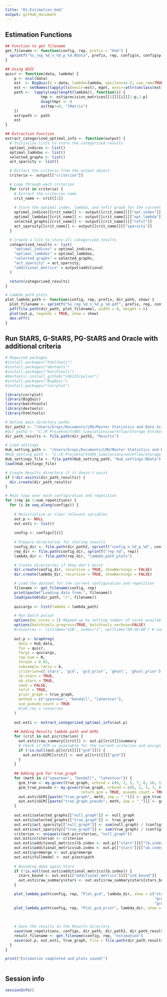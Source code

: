 ```yaml
---
title: "01-Estimation_Hub"
output: gitHub_document
---
```



## Estimation Functions
```r

## Function to get filename
get_filename <- function(config, rep, prefix = "Hub") {
  sprintf("%s_rep_%d_n_%d_p_%d.RData", prefix, rep, config$n, config$p)
}

## Using QUIC
quicr <- function(data, lambda) {
    p <- ncol(data)
    est  <- BigQuic(X = data, lambda=lambda, epsilon=1e-2, use_ram=TRUE, seed = NULL)
    est <- setNames(lapply(ls(envir=est), mget, envir=attr(unclass(est), '.xData')), ls(envir=est))
    path <-  lapply(seq(length(lambda)), function(i) {
                tmp <- est$precision_matrices[[1]][[i]][1:p,1:p]
                diag(tmp) <- 0
                as(tmp!=0, "lMatrix")
    })
    est$path <- path
    est
}

## Extraction Function
extract_categorized_optimal_info <- function(output) {
  # Initialize lists to store the categorized results
  optimal_indices <- list()
  optimal_lambdas <- list()
  selected_graphs <- list()
  act_sparsity <- list()

  # Extract the criteria from the output object
  criteria <- output[["criterion"]]

  # Loop through each criterion
  for (crit in criteria) {
    # Extract the criterion name
    crit_name <- crit[[1]]
  
    # Store the optimal index, lambda, and refit graph for the current criterion
    optimal_indices[[crit_name]] <- output[[crit_name]][["opt.index"]]
    optimal_lambdas[[crit_name]] <- output[[crit_name]][["opt.lambda"]]
    selected_graphs[[crit_name]] <- output[[crit_name]][["refit"]]
    act_sparsity[[crit_name]] <- output[[crit_name]][["sparsity"]]
  }

  # Create a list to store all categorized results
  categorized_results <- list(
    "optimal_indices" = optimal_indices,
    "optimal_lambdas" = optimal_lambdas,
    "selected_graphs" = selected_graphs,
    "act_sparsity" = act_sparsity,
    "additional_metrics" = output$additional
  )

  return(categorized_results)
}

# Lambda path plots
plot_lambda_path <- function(config, rep, prefix, dir_path, show) {
  plot_filename <- sprintf("%s_rep_%d_n_%d_p_%d.pdf", prefix, rep, config$n, config$p)
  pdf(file.path(dir_path, plot_filename), width = 8, height = 6)
  plot(out.p, legends = TRUE, show = show)
  dev.off()
}

```


## Run StARS, G-StARS, PG-StARS and Oracle with additional criteria
```r
# Required packages
#install.packages("htmltools")
#install.packages("devtools")
#install.packages("batchtools")
#devtools::install_github("zdk123/pulsar")
#install.packages("BigQuic")
#install.packages("corrplot")

library(corrplot)
library(BigQuic)
library(batchtools)
library(devtools)
library(htmltools)

# Define main directory paths
dir_path2 <- "/Users/bropc/Documents/LMU/Master Statistics and Data Science/Masterarbeit/R Master/StARS_Simulations/workflow/Storage_Estimation_Hub/"
#dir_path2 <- "C:/R Projekte/StARS_Simulations/workflow/Storage_Estimation_Hub"
dir_path_results <- file.path(dir_path2, "Results")

# Load settings
Hub_setting_path <- "/Users/bropc/Documents/LMU/Master Statistics and Data Science/Masterarbeit/R Master/StARS_Simulations/workflow/Storage_Settings/"
#Hub_setting_path <- "C:/R Projekte/StARS_Simulations/workflow/Storage_Settings/" 
Hub_settings_file <- file.path(Hub_setting_path, "Hub_settings.RData")
load(Hub_settings_file)

# Create Results directory if it doesn't exist
if (!dir.exists(dir_path_results)) {
  dir.create(dir_path_results)
}

# Main loop over each configuration and repetition
for (rep in 1:num_repetitions) {
  for (i in seq_along(configs)) {
    
    # Reinitialize or clear relevant variables
    out.p <- NULL
    out.esti <- list()
    
    config <- configs[[i]]
    
    # Prepare directories for storing results
    config_dir <- file.path(dir_path2, sprintf("config_n_%d_p_%d", config$n, config$p))
    rep_dir <- file.path(config_dir, sprintf("rep_%d", rep))
    lambda_dir <- file.path(rep_dir, "lambda_path_plots")

    # Create directories if they don't exist
    dir.create(config_dir, recursive = TRUE, showWarnings = FALSE)
    dir.create(lambda_dir, recursive = TRUE, showWarnings = FALSE)

    # Load the dataset for the current configuration and repetition
    filename <- get_filename(config, rep)
    print(paste("Loading data from:", filename))
    load(paste0(dir_path, "/", filename))
    
    quicargs <- list(lambda = lambda_path)  

    # Run batch pulsar
    options(mc.cores = 2) #Speed up by setting number of cores available
    options(batchtools.progress=TRUE, batchtools.verbose=FALSE)
    #resources <- list(mem="1GB", nodes="1", walltime="00:30:00") # number of computers or servers you are requesting for your job
    
    out.p <- Graphreg(
      data = Hub_data, 
      fun = quicr, 
      fargs = quicargs, 
      rep.num = N,
      thresh = 0.05,
      subsample.ratio = b,
      criterion=c('stars', 'gcd', 'gcd_prior', 'ghust', 'ghust_prior'), 
      lb.stars = TRUE, 
      ub.stars = TRUE, 
      seed = FALSE,
      refit = TRUE,
      prior_graph = true_graph,
      method = c("spearman", "kendall", "latentcor"),
      use_pseudo_count = TRUE
      #job.res = resources
    )
  
    out.esti <- extract_categorized_optimal_info(out.p)
    
    ## Adding Results lambda path and GCMs
    for (crit in out.p$criterion) {
      out.esti$raw_summary[[crit]] <- out.p[[crit]]$summary
      # Check if GCM is available for the current criterion and assign it if available
      if (!is.null(out.p[[crit]][["gcm"]])) {
        out.esti$GCM[[crit]] <- out.p[[crit]][["gcm"]]
      }
    }
    
    ## Adding gcm for true_graph 
    for (meth in c("spearman", "kendall", "latentcor")) {
      gcm_true <- my.gcvec(true_graph, orbind = c(0, 2, 5, 7, 8, 10, 11, 6, 9, 4, 1), method = meth, return_gcm = TRUE)
      gcm_true_pseudo <- my.gcvec(true_graph, orbind = c(0, 2, 5, 7, 8, 10, 11, 6, 9, 4, 1), method = meth,
                                  return_gcm = TRUE, pseudo_count = TRUE)
      out.esti$GCM[[paste("true_graph", meth, sep = "_")]] <- gcm_true
      out.esti$GCM[[paste("true_graph_pseudo", meth, sep = "_")]] <- gcm_true_pseudo
    }
    
    out.esti$selected_graphs[["null_graph"]] <- null_graph
    out.esti$selected_graphs[["true_graph"]] <- true_graph
    out.esti$act_sparsity[["null_graph"]] <- sum(null_graph) / (config$p * (config$p - 1))
    out.esti$act_sparsity[["true_graph"]] <- sum(true_graph) / (config$p * (config$p - 1))
    criterion <- unique(c(out.p$criterion, "null_graph"))
    out.esti$criterion <- criterion
    out.esti$additional_metrics$lb.index <- out.p[["stars"]][["lb.index"]]
    out.esti$additional_metrics$ub.index <- out.p[["stars"]][["ub.index"]]
    out.esti$premerge <- out.p$premerge
    out.esti$fullmodel <- out.p$est$path
    
    # Bounding down again Stars
    if (!is.null(out.esti$additional_metrics$lb.index)) {
      stars_bound <- out.esti[["additional_metrics"]][["ind_bound"]]
      out.esti$raw_summary$stars <- out.esti$raw_summary$stars[stars_bound]
    }

    plot_lambda_path(config, rep, "Plot_gcd", lambda_dir, show = c("stars", "gcd_spearman", "gcd_kendall", "gcd_latentcor",
                                                                   "gcd_pseudo_spearman", "gcd_pseudo_kendall",
                                                                   "gcd_pseudo_latentcor"))
    plot_lambda_path(config, rep, "Plot_gcd_prior", lambda_dir, show = c("stars", "gcd_prior_spearman", "gcd_prior_kendall", 
                                                                         "gcd_prior_latentcor", "gcd_prior_pseudo_spearman",
                                                                         "gcd_prior_pseudo_kendall", "gcd_prior_pseudo_latentcor"))
    
    # Save the results in the Results directory
    save(num_repetitions, configs, dir_path, dir_path2, dir_path_results, file = Hub_settings_file)
    result_filename <- get_filename(config, rep, "estimation")
    save(out.p, out.esti, true_graph, file = file.path(dir_path_results, result_filename))
  }
}

print("Estimation completed and plots saved!")



```



## Session info
```r
sessionInfo()
```




